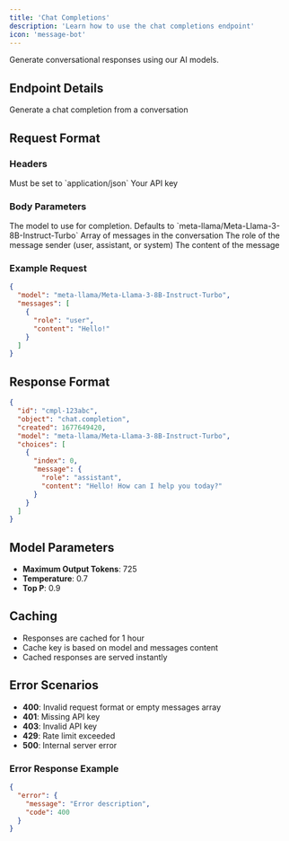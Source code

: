 ```yaml
---
title: 'Chat Completions'
description: 'Learn how to use the chat completions endpoint'
icon: 'message-bot'
---
```


Generate conversational responses using our AI models.

## Endpoint Details

<ParamField path="/api/chat/completions" method="POST">
  Generate a chat completion from a conversation
</ParamField>

## Request Format

### Headers

<ResponseField name="Content-Type" type="string" required>
  Must be set to `application/json`
</ResponseField>

<ResponseField name="x-api-key" type="string" required>
  Your API key
</ResponseField>

### Body Parameters

<ResponseField name="model" type="string" optional>
  The model to use for completion. Defaults to `meta-llama/Meta-Llama-3-8B-Instruct-Turbo`
</ResponseField>

<ResponseField name="messages" type="array" required>
  Array of messages in the conversation
  <Expandable title="messages">
    <ResponseField name="role" type="string" required>
      The role of the message sender (user, assistant, or system)
    </ResponseField>
    <ResponseField name="content" type="string" required>
      The content of the message
    </ResponseField>
  </Expandable>
</ResponseField>

### Example Request

```json
{
  "model": "meta-llama/Meta-Llama-3-8B-Instruct-Turbo",
  "messages": [
    {
      "role": "user",
      "content": "Hello!"
    }
  ]
}
```

## Response Format

```json
{
  "id": "cmpl-123abc",
  "object": "chat.completion",
  "created": 1677649420,
  "model": "meta-llama/Meta-Llama-3-8B-Instruct-Turbo",
  "choices": [
    {
      "index": 0,
      "message": {
        "role": "assistant",
        "content": "Hello! How can I help you today?"
      }
    }
  ]
}
```

## Model Parameters

- **Maximum Output Tokens**: 725
- **Temperature**: 0.7
- **Top P**: 0.9

## Caching

- Responses are cached for 1 hour
- Cache key is based on model and messages content
- Cached responses are served instantly

## Error Scenarios

- **400**: Invalid request format or empty messages array
- **401**: Missing API key
- **403**: Invalid API key
- **429**: Rate limit exceeded
- **500**: Internal server error

### Error Response Example

```json
{
  "error": {
    "message": "Error description",
    "code": 400
  }
}